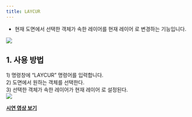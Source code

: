 ```yaml
---
title: LAYCUR
---
```



[image1]: ../../../../../assets/images/commands/laycur/image1.png
[image2]: ../../../../../assets/images/commands/laycur/image2.png

* 현재 도면에서 선택한 객체가 속한 레이어를 현재 레이어 로 변경하는 기능입니다.

![][image1]

## **1\. 사용 방법**

1\) 명령창에 “LAYCUR” 명령어를 입력합니다.  
2\) 도면에서 원하는 객체를 선택한다.  
3\) 선택한 객체가 속한 레이어가 현재 레이어 로 설정된다.  
![][image2]

[**<Icon name="youtube" class="emoji"/> 시연 영상 보기**]() 
